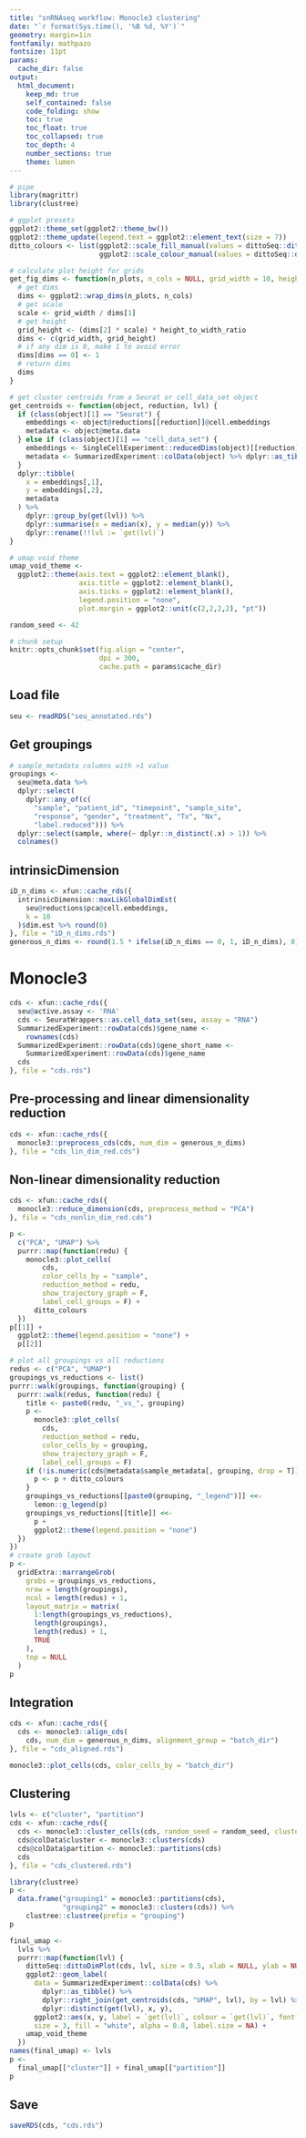 ```yaml
---
title: "snRNAseq workflow: Monocle3 clustering"
date: "`r format(Sys.time(), '%B %d, %Y')`"
geometry: margin=1in
fontfamily: mathpazo
fontsize: 11pt
params:
  cache_dir: false
output:
  html_document:
    keep_md: true
    self_contained: false
    code_folding: show
    toc: true
    toc_float: true
    toc_collapsed: true
    toc_depth: 4
    number_sections: true
    theme: lumen
---
```


```r
# pipe
library(magrittr)
library(clustree)

# ggplot presets
ggplot2::theme_set(ggplot2::theme_bw())
ggplot2::theme_update(legend.text = ggplot2::element_text(size = 7))
ditto_colours <- list(ggplot2::scale_fill_manual(values = dittoSeq::dittoColors(), na.value = "white"),
                      ggplot2::scale_colour_manual(values = dittoSeq::dittoColors(), na.value = "white"))

# calculate plot height for grids
get_fig_dims <- function(n_plots, n_cols = NULL, grid_width = 10, height_to_width_ratio = 1) {
  # get dims
  dims <- ggplot2::wrap_dims(n_plots, n_cols)
  # get scale
  scale <- grid_width / dims[1]
  # get height
  grid_height <- (dims[2] * scale) * height_to_width_ratio
  dims <- c(grid_width, grid_height)
  # if any dim is 0, make 1 to avoid error
  dims[dims == 0] <- 1
  # return dims
  dims
}

# get cluster centroids from a Seurat or cell_data_set object
get_centroids <- function(object, reduction, lvl) {
  if (class(object)[1] == "Seurat") {
    embeddings <- object@reductions[[reduction]]@cell.embeddings
    metadata <- object@meta.data
  } else if (class(object)[1] == "cell_data_set") {
    embeddings <- SingleCellExperiment::reducedDims(object)[[reduction]]
    metadata <- SummarizedExperiment::colData(object) %>% dplyr::as_tibble()
  }
  dplyr::tibble(
    x = embeddings[,1],
    y = embeddings[,2],
    metadata
  ) %>%
    dplyr::group_by(get(lvl)) %>%
    dplyr::summarise(x = median(x), y = median(y)) %>%
    dplyr::rename(!!lvl := `get(lvl)`)
}

# umap void theme
umap_void_theme <-
  ggplot2::theme(axis.text = ggplot2::element_blank(),
                 axis.title = ggplot2::element_blank(),
                 axis.ticks = ggplot2::element_blank(),
                 legend.position = "none",
                 plot.margin = ggplot2::unit(c(2,2,2,2), "pt"))

random_seed <- 42

# chunk setup
knitr::opts_chunk$set(fig.align = "center",
                      dpi = 300,
                      cache.path = params$cache_dir)
```

## Load file

```r
seu <- readRDS("seu_annotated.rds")
```  

## Get groupings
```r
# sample_metadata columns with >1 value 
groupings <- 
  seu@meta.data %>%
  dplyr::select(
    dplyr::any_of(c(
      "sample", "patient_id", "timepoint", "sample_site",
      "response", "gender", "treatment", "Tx", "Nx",
      "label.reduced"))) %>%
  dplyr::select(sample, where(~ dplyr::n_distinct(.x) > 1)) %>%
  colnames()
```

## intrinsicDimension

```r
iD_n_dims <- xfun::cache_rds({
  intrinsicDimension::maxLikGlobalDimEst(
    seu@reductions$pca@cell.embeddings,
    k = 10
  )$dim.est %>% round(0)
}, file = "iD_n_dims.rds")
generous_n_dims <- round(1.5 * ifelse(iD_n_dims == 0, 1, iD_n_dims), 0)
```

# Monocle3

```r
cds <- xfun::cache_rds({
  seu@active.assay <- 'RNA'
  cds <- SeuratWrappers::as.cell_data_set(seu, assay = "RNA")
  SummarizedExperiment::rowData(cds)$gene_name <- 
    rownames(cds)
  SummarizedExperiment::rowData(cds)$gene_short_name <- 
    SummarizedExperiment::rowData(cds)$gene_name
  cds
}, file = "cds.rds")
```

## Pre-processing and linear dimensionality reduction

```r
cds <- xfun::cache_rds({
  monocle3::preprocess_cds(cds, num_dim = generous_n_dims)
}, file = "cds_lin_dim_red.cds")
```

## Non-linear dimensionality reduction 

```r
cds <- xfun::cache_rds({
  monocle3::reduce_dimension(cds, preprocess_method = "PCA")
}, file = "cds_nonlin_dim_red.cds")
```

```r
p <- 
  c("PCA", "UMAP") %>%
  purrr::map(function(redu) {
    monocle3::plot_cells(
        cds, 
        color_cells_by = "sample",
        reduction_method = redu, 
        show_trajectory_graph = F, 
        label_cell_groups = F) +
      ditto_colours 
  }) 
p[[1]] + 
  ggplot2::theme(legend.position = "none") + 
  p[[2]]
```

```r
# plot all groupings vs all reductions
redus <- c("PCA", "UMAP")
groupings_vs_reductions <- list()
purrr::walk(groupings, function(grouping) {
  purrr::walk(redus, function(redu) {
    title <- paste0(redu, "_vs_", grouping)
    p <- 
      monocle3::plot_cells(
        cds, 
        reduction_method = redu, 
        color_cells_by = grouping,
        show_trajectory_graph = F, 
        label_cell_groups = F) 
    if (!is.numeric(cds@metadata$sample_metadata[, grouping, drop = T])) {
      p <- p + ditto_colours
    }
    groupings_vs_reductions[[paste0(grouping, "_legend")]] <<-
      lemon::g_legend(p)
    groupings_vs_reductions[[title]] <<- 
      p + 
      ggplot2::theme(legend.position = "none")
  })
})
# create grob layout
p <-
  gridExtra::marrangeGrob(
    grobs = groupings_vs_reductions,
    nrow = length(groupings),
    ncol = length(redus) + 1,
    layout_matrix = matrix(
      1:length(groupings_vs_reductions),
      length(groupings),
      length(redus) + 1,
      TRUE
    ),
    top = NULL
  )
p
```

## Integration

```r
cds <- xfun::cache_rds({
  cds <- monocle3::align_cds(
    cds, num_dim = generous_n_dims, alignment_group = "batch_dir") 
}, file = "cds_aligned.rds")
```

```r
monocle3::plot_cells(cds, color_cells_by = "batch_dir")
```

## Clustering

```r
lvls <- c("cluster", "partition")
cds <- xfun::cache_rds({
  cds <- monocle3::cluster_cells(cds, random_seed = random_seed, cluster_method = "louvain")
  cds@colData$cluster <- monocle3::clusters(cds)
  cds@colData$partition <- monocle3::partitions(cds)
  cds
}, file = "cds_clustered.rds")
```

```r
library(clustree)
p <-
  data.frame("grouping1" = monocle3::partitions(cds),
             "grouping2" = monocle3::clusters(cds)) %>%
    clustree::clustree(prefix = "grouping")
p
```

```r
final_umap <- 
  lvls %>%
  purrr::map(function(lvl) {
    dittoSeq::dittoDimPlot(cds, lvl, size = 0.5, xlab = NULL, ylab = NULL) +
    ggplot2::geom_label(
      data = SummarizedExperiment::colData(cds) %>%
        dplyr::as_tibble() %>%
        dplyr::right_join(get_centroids(cds, "UMAP", lvl), by = lvl) %>%
        dplyr::distinct(get(lvl), x, y),
      ggplot2::aes(x, y, label = `get(lvl)`, colour = `get(lvl)`, fontface = "bold"),
      size = 3, fill = "white", alpha = 0.8, label.size = NA) +
    umap_void_theme
  })  
names(final_umap) <- lvls
p <- 
  final_umap[["cluster"]] + final_umap[["partition"]]
p
```

## Save

```r
saveRDS(cds, "cds.rds")
```

